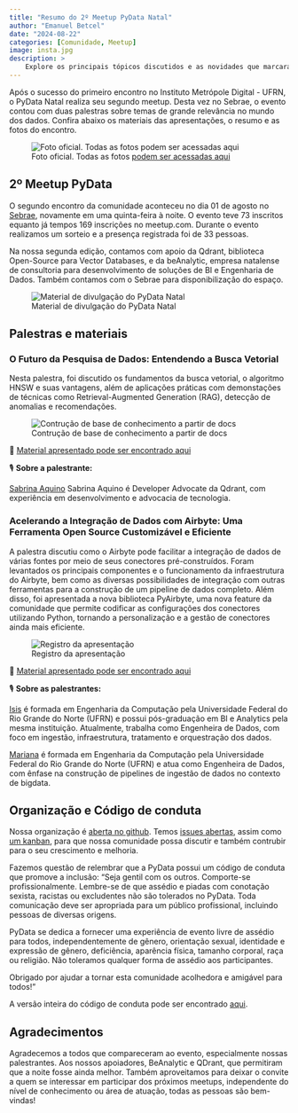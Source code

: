 ```yaml
---
title: "Resumo do 2º Meetup PyData Natal"
author: "Emanuel Betcel"
date: "2024-08-22"
categories: [Comunidade, Meetup]
image: insta.jpg
description: >
    Explore os principais tópicos discutidos e as novidades que marcaram o segundo encontro da comunidade PyData Natal.
---
```


Após o sucesso do primeiro encontro no Instituto Metrópole Digital - UFRN, o PyData Natal realiza seu segundo meetup.
Desta vez no Sebrae, o evento contou com duas palestras sobre temas de grande relevância no mundo dos dados.
Confira abaixo os materiais das apresentações, o resumo e as fotos do encontro.

![Foto oficial. Todas as fotos [podem ser acessadas aqui](https://drive.google.com/drive/folders/1nlY1PkWPIpRUmhcWtNrY3d1OYhqyvdPO)](foto_oficial.jpg)

## 2º Meetup PyData

O segundo encontro da comunidade aconteceu no dia 01 de agosto no 
[Sebrae](https://sebrae.com.br/sites/PortalSebrae/ufs/rn), novamente em uma quinta-feira 
à noite. O evento teve 73 inscritos equanto já tempos 169 inscrições no meetup.com. Durante o evento realizamos um sorteio 
e a presença registrada foi de 33 pessoas.

Na nossa segunda edição, contamos com apoio da Qdrant, biblioteca Open-Source para Vector Databases, e da beAnalytic, empresa natalense de consultoria para desenvolvimento de soluções de BI e Engenharia de Dados.
Também contamos com o Sebrae para disponibilização do espaço.

![Material de divulgação do PyData Natal](adesivos.jpg)

## Palestras e materiais

### O Futuro da Pesquisa de Dados: Entendendo a Busca Vetorial

Nesta palestra, foi discutido os fundamentos da busca vetorial, o algoritmo HNSW e suas vantagens, 
além de aplicações práticas com demonstações de técnicas
como Retrieval-Augmented Generation (RAG), detecção de anomalias e recomendações.

![Contrução de base de conhecimento a partir de docs](qdrant.jpg)

🔗 [Material apresentado pode ser encontrado aqui](https://docs.google.com/presentation/d/1rrO0vEgPONENjW5SYyoB_7MjfC_QIuVvoqEgujfC02M/edit#slide=id.p1)

🎙️ **Sobre a palestrante:**

[Sabrina Aquino](https://docs.google.com/presentation/d/1mbv-uyh7beTA_FgXlhb46hSgFkQeP-Wi/edit?usp=sharing&ouid=105025288153890058731&rtpof=true&sd=true) Sabrina Aquino é 
Developer Advocate da Qdrant, com experiência em desenvolvimento e advocacia de tecnologia.

### Acelerando a Integração de Dados com Airbyte: Uma Ferramenta Open Source Customizável e Eficiente

A palestra discutiu como o Airbyte pode facilitar a integração de dados de várias 
fontes por meio de seus conectores pré-construídos. Foram levantados os principais componentes e o funcionamento da infraestrutura do Airbyte, bem como 
as diversas possibilidades de integração com outras ferramentas para a construção de um pipeline de dados completo. 
Além disso, foi apresentada a nova biblioteca PyAirbyte, uma nova feature da comunidade que permite codificar as configurações dos conectores utilizando Python, tornando a 
personalização e a gestão de conectores ainda mais eficiente.

![Registro da apresentação](apresentacao_airbyte.jpg)

🔗 [Material apresentado pode ser encontrado aqui](https://drive.google.com/file/d/14Gq04vRhVYMkdt1tEyMOpJxpbkpzNVcp/view?usp=sharing)

🎙️ **Sobre as palestrantes:**

[Isis](https://www.linkedin.com/in/isisgo/) é formada em Engenharia da Computação pela Universidade Federal do 
Rio Grande do Norte (UFRN) e possui pós-graduação em BI e Analytics pela mesma instituição. 
Atualmente, trabalha como Engenheira de Dados, com foco em ingestão, infraestrutura, 
tratamento e orquestração dos dados.

[Mariana](https://www.linkedin.com/in/mariana-cesario-queiroz/) é formada em Engenharia da Computação pela Universidade Federal do 
Rio Grande do Norte (UFRN) e atua como Engenheira de Dados, com ênfase na construção de pipelines de 
ingestão de dados no contexto de bigdata.

## Organização e Código de conduta

Nossa organização é [aberta no github](https://github.com/PyData-Natal). 
Temos [issues abertas](https://github.com/PyData-Natal/organizacao), assim como [um kanban](https://github.com/orgs/PyData-Natal/projects/1), para que nossa comunidade possa discutir e também
contrubir para o seu crescimento e melhoria.

Fazemos questão de relembrar que a PyData possui um código de conduta que promove a inclusão:
"Seja gentil com os outros. Comporte-se profissionalmente. Lembre-se de que assédio e piadas com conotação sexista, racistas ou excludentes não são tolerados no PyData.
Toda comunicação deve ser apropriada para um público profissional, incluindo pessoas de diversas origens.

PyData se dedica a fornecer uma experiência de evento livre de assédio para todos, independentemente de gênero, orientação sexual, identidade e expressão de gênero, deficiência, aparência física, tamanho corporal, raça ou religião. Não toleramos qualquer forma de assédio aos participantes.

Obrigado por ajudar a tornar esta comunidade acolhedora e amigável para todos!"

A versão inteira do código de conduta pode ser encontrado [aqui](https://pydata.org/code-of-conduct/).

## Agradecimentos

Agradecemos a todos que compareceram ao evento, especialmente nossas palestrantes. Aos nossos apoiadores, BeAnalytic e QDrant, que permitiram que a noite fosse ainda melhor.  Também aproveitamos para deixar o convite 
a quem se interessar em participar dos próximos meetups, independente do nível de conhecimento ou área de atuação, todas as pessoas são bem-vindas!
